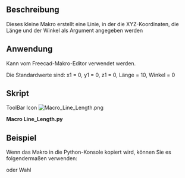 <languages/>
{{Macro/de
|Name=Macro Line Length
|Translate=Macro Line Length
|Icon=Macro_Line_Length.png
|Description=Erzeugt eine Linie, in der die XYZ-Koordinaten, die Länge und der Winkel als Argument angegeben werden.Die neue Zeile wird in der realen Koordinate des Objekts erstellt, nicht in der Koordinate des Körpers.<br/>{{ColoredText|(Befehlszeile, fügen Sie dieses vollständige Makro in die Python-Konsole ein)}}.
|Author=mario52
|Version=02.00
|Date=2014-08-08
|FCVersion=All
|Download=[https://wiki.freecad.org/images/b/bd/Macro_Line_Length.png ToolBar Icon]
}}

==Beschreibung==
Dieses kleine Makro erstellt eine Linie, in der die XYZ-Koordinaten, die Länge und der Winkel als Argument angegeben werden

==Anwendung==
Kann vom Freecad-Makro-Editor verwendet werden.

Die Standardwerte sind: x1 = 0, y1 = 0, z1 = 0, Länge = 10, Winkel = 0

<span id="Script"></span>
==Skript==

ToolBar Icon [[Image:Macro_Line_Length.png]]

'''Macro Line_Length.py'''

{{MacroCode|code=
# -*- coding: utf-8 -*-
# créer une ligne avec une coordonnée une longueur et un angle sur le plan X Y
# create line with coordinate length and angle to plane X Y
import FreeCAD, FreeCADGui, Draft
from math import cos, sin, radians
#from FreeCAD import Base
 
def line_length(x1 = 0.0, y1 = 0.0, z1 = 0.0, length = 10.0, angle = 0.0):
    x2 = x1 + (length * cos(radians(angle)))
    y2 = y1 + (length * sin(radians(angle)))
    z2 = z1 #+ ()
    Draft.makeWire([FreeCAD.Vector(x1,y1,z1),FreeCAD.Vector(x2,y2,z2)])

#Example:
#x1 = 0.0          # Edit coordinate x1 origin
#y1 = 0.0          # Edit coordinate y1 origin
#z1 = 0.0          # Edit coordinate z1 origin
#length = 50.0       # Edit length
#angle  = 45.0       # Edit angle plane XY
 
#line_length(x1, y1, z1, length, angle)

}}
{{clear}}


<span id="Example"></span>
==Beispiel==

Wenn das Makro in die Python-Konsole kopiert wird, können Sie es folgendermaßen verwenden:

{{Code|code=
>>> line_length(x1 = 0, y1 = 0, z1 = 0, length = 10, angle = 45)
}}

oder Wahl

{{Code|code=
>>> line_length(x1 = 10, y1 = 10, z1 = 0, length = 50)

>>> line_length(length = 50, angle = 45)
}}